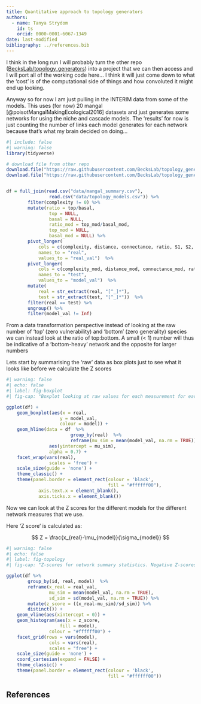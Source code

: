 ```yaml
---
title: Quantitative approach to topology generators
authors:
  - name: Tanya Strydom
    id: ts
    orcid: 0000-0001-6067-1349
date: last-modified
bibliography: ../references.bib
---
```


I think in the long run I will probably turn the other repo ([BecksLab/topology_generators](https://github.com/BecksLab/topology_generators)) into a project that we can then access and I will port all of the working code here... I think it will just come down to what the 'cost' is of the computational side of things and how convoluted it might end up looking.

Anyway so for now I am just pulling in the INTERIM data from some of the models. This uses (for now) 20 mangal [@poisotMangalMakingEcological2016] datasets and just generates some networks for using the niche and cascade models. The 'results' for now is just counting the number of links each model generates for each network because that's what my brain decided on doing...

```r
#| include: false
#| warning: false
library(tidyverse)

# download file from other repo
download.file("https://raw.githubusercontent.com/BecksLab/topology_generators/main/data/topology_summary.csv", "../notebooks/data/topology_models.csv")
download.file("https://raw.githubusercontent.com/BecksLab/topology_generators/main/data/mangal_summary.csv", "../notebooks/data/mangal_summary.csv")


df = full_join(read.csv("data/mangal_summary.csv"),
                read.csv("data/topology_models.csv")) %>% 
        filter(complexity != 0) %>% 
        mutate(ratio = top/basal,
                top = NULL,
                basal = NULL,
                ratio_mod = top_mod/basal_mod,
                top_mod = NULL,
                basal_mod = NULL) %>%
        pivot_longer(
            cols = c(complexity, distance, connectance, ratio, S1, S2, S4, S5), 
            names_to = "real",
            values_to = "real_val")  %>% 
        pivot_longer(
            cols = c(complexity_mod, distance_mod, connectance_mod, ratio_mod, S1_mod, S2_mod, S4_mod, S5_mod), 
            names_to = "test",
            values_to = "model_val")  %>% 
        mutate(
            real = str_extract(real, "[^_]*"),
            test = str_extract(test, "[^_]*"))  %>% 
        filter(real == test) %>%
        ungroup() %>% 
        filter(model_val != Inf)
```

From a data transformation perspective instead of looking at the raw number of 'top' (zero vulnerability) and 'bottom' (zero generality) species we can instead look at the ratio of top:bottom. A small (< 1) number will thus be indicative of a 'bottom-heavy' network and the opposite for larger numbers

Lets start by summarising the 'raw' data as box plots just to see what it looks like before we calculate the Z scores

```r
#| warning: false
#| echo: false
#| label: fig-boxplot
#| fig-cap: "Boxplot looking at raw values for each measurement for each model. The horizontal line represents the true overall mean for each measurement"

ggplot(df) +
    geom_boxplot(aes(x = real,
                    y = model_val,
                    colour = model)) +
    geom_hline(data = df  %>% 
                        group_by(real)  %>% 
                        reframe(mu_sim = mean(model_val, na.rm = TRUE)),
                aes(yintercept = mu_sim),
                alpha = 0.7) +
    facet_wrap(vars(real),
                scales = 'free') +
    scale_size(guide = 'none') +
    theme_classic() +
    theme(panel.border = element_rect(colour = 'black',
                                      fill = "#ffffff00"),
            axis.text.x = element_blank(),
            axis.ticks.x = element_blank())

```


Now we can look at the Z scores for the different models for the different network measures that we use.

Here 'Z score' is calculated as:

$$
 Z = \frac{x_{real}-\mu_{model}}{\sigma_{model}}
$$

```r
#| warning: false
#| echo: false
#| label: fig-topology
#| fig-cap: "Z-scores for network summary statistics. Negative Z-scores indicate a (mean) value greater than expected. S1 - S5 represent the different motif structures identified in @@stoufferEvidenceExistenceRobust2007 The magnitude of Z-score probably also tells us how 'variable'/constrained the model is... I am aware that there are no Z scores for some of the Random models and am looking into it"

ggplot(df %>% 
        group_by(id, real, model)  %>% 
        reframe(x_real = real_val,
                mu_sim = mean(model_val, na.rm = TRUE),
                sd_sim = sd(model_val, na.rm = TRUE)) %>%
        mutate(z_score = ((x_real-mu_sim)/sd_sim)) %>%
        distinct()) +
    geom_vline(aes(xintercept = 0)) +
    geom_histogram(aes(x = z_score,
                    fill = model),
                colour = "#ffffff00") +
    facet_grid(rows = vars(model),
                cols = vars(real),
                scales = "free") +
    scale_size(guide = 'none') +
    coord_cartesian(expand = FALSE) +
    theme_classic() +
    theme(panel.border = element_rect(colour = 'black',
                                      fill = "#ffffff00"))

```

## References {.unnumbered}

::: {#refs}
:::